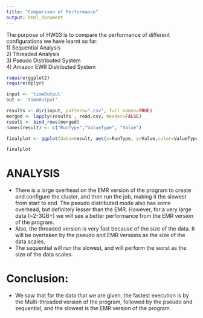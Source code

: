 ```yaml
---
title: "Comparison of Performance"
output: html_document
---
```


The purpose of HW03 is to compare the performance of different configurations we have learnt so far:  
1) Sequential Analysis  
2) Threaded Analysis  
3) Pseudo Distributed System  
4) Amazon EWR Distributed System  


```r
require(ggplot2)
require(dplyr)

input <- 'timeOutput'
out <- 'timeOutput'

results <- dir(input, pattern=".csv", full.names=TRUE)
merged <- lapply(results , read.csv, header=FALSE)
result <- bind_rows(merged)
names(result) <- c("RunType","ValueType", "Value")

finalplot <- ggplot(data=result, aes(x=RunType, y=Value,color=ValueType,group=ValueType)) + geom_line() + geom_point(size=2)

finalplot
```


# ANALYSIS
* There is a large overhead on the EMR version of the program to create and configure the cluster, and then run the job, making it the slowest from start to end.  The pseudo distributed mode also has some overhead, but definitely lesser than the EMR.  However, for a very large data (~2-3GB+) we will see a better performance from the EMR version of the program.
* Also, the threaded version is very fast because of the size of the data.  It will be overtaken by the pseudo and EMR versions as the size of the data scales.
* The sequential will run the slowest, and will perform the worst as the size of the data scales.

# Conclusion:
* We saw that for the data that we are given, the fastest execution is by the Multi-threaded version of the program, followed by the pseudo and sequential, and the slowest is the EMR version of the program.
